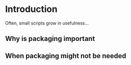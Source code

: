 # Introduction {#intro}

Often, small scripts grow in usefulness...


## Why is packaging important


## When packaging might not be needed


